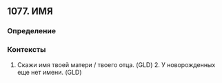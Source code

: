 ## 1077. ИМЯ
### Определение


### Контексты
1. Скажи имя твоей матери / твоего отца. (GLD) 2. У новорожденных еще нет имени. (GLD)


